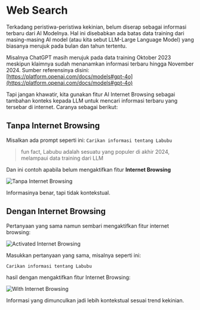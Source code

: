 # Web Search

Terkadang peristiwa-peristiwa kekinian, belum diserap sebagai informasi terbaru dari AI Modelnya. Hal ini disebabkan ada batas data training dari masing-masing AI model (atau kita sebut LLM-Large Language Model) yang biasanya merujuk pada bulan dan tahun tertentu. 

Misalnya ChatGPT masih merujuk pada data training Oktober 2023 meskipun klaimnya sudah menanamkan informasi terbaru hingga November 2024. Sumber referensinya disini: [https://platform.openai.com/docs/models#gpt-4o](https://platform.openai.com/docs/models#gpt-4o)

Tapi jangan khawatir, kita gunakan fitur AI Internet Browsing sebagai tambahan konteks kepada LLM untuk mencari informasi terbaru yang tersebar di internet. Caranya sebagai berikut:

## Tanpa Internet Browsing

Misalkan ada prompt seperti ini:
`Carikan informasi tentang Labubu`

> fun fact, Labubu adalah sesuatu yang populer di akhir 2024, melampaui data training dari LLM

Dan ini contoh apabila belum mengaktifkan fitur **Internet Browsing**

![Tanpa Internet Browsing](https://res.cloudinary.com/moyadev/image/upload/v1733046062/maia/tips1-noInetBrowsing_j0vkvd.png)

Informasinya benar, tapi tidak kontekstual. 

## Dengan Internet Browsing

Pertanyaan yang sama namun sembari mengaktifkan fitur internet browsing:

![Activated Internet Browsing](https://res.cloudinary.com/moyadev/image/upload/v1733046667/maia/tips1-internetBrowsing_o5axzq.png)

Masukkan pertanyaan yang sama, misalnya seperti ini:

`Carikan informasi tentang Labubu`

hasil dengan mengaktifkan fitur Internet Browsing:

![With Internet Browsing](https://res.cloudinary.com/moyadev/image/upload/v1733047024/maia/tips1-withInetBrowsing_rdahgm.png)

Informasi yang dimunculkan jadi lebih kontekstual sesuai trend kekinian.